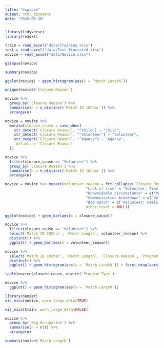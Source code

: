 ```yaml
---
title: "explore"
output: html_document
date: "2025-03-10"
---
```


```r
library(tidyverse)
library(readxl)
```

```r
train = read_excel("data/Training.xlsx")
test = read_excel("data/Test_Truncated.xlsx")
novice = read_excel("data/Novice.xlsx")
```

```r
glimpse(novice)
```

```r
summary(novice)
```

```r
ggplot(novice) + geom_histogram(aes(x = `Match Length`))
```

```r
unique(novice$`Closure Reason`)
```

```r
novice %>%
  group_by(`Closure Reason`) %>%
  summarise(n = n_distinct(`Match ID 18Char`)) %>%
  arrange(n)
```

```r
novice = novice %>%
  mutate(closure_cause = case_when(
    str_detect(`Closure Reason`, "^Child") ~ "Child",
    str_detect(`Closure Reason`, "^Volunteer") ~ "Volunteer",
    str_detect(`Closure Reason`, "^Agency") ~ "Agency",
    .default = `Closure Reason`
  ))


```

```r
novice %>%
  filter(closure_cause == "Volunteer") %>%
  group_by(`Closure Reason`) %>%
  summarise(n = n_distinct(`Match ID 18Char`)) %>%
  arrange(n)
```
```r
novice = novice %>% mutate(volunteer_reason = fct_collapse(`Closure Reason`, 
                                     "Lack of time" = "Volunteer: Time constraint",
                                     "Unavoidable circumstance" = c("Volunteer: Moved", "Volunteer: Moved out of service area", "Volunteer: Changed workplace/school partnership", "Volunteer: Health", "Volunteer: Deceased", "Volunteer: Moved within service area"),
                                     "Communication breakdown" = c("Volunteer: Lost contact with child/agency", "Volunteer: Lost contact with child/family", "Volunteer: Lost contact with agency"), 
                                     "Bad match" = c("Volunteer: Feels incompatible with child/family", "Volunteer: Unrealistic expectations", "Volunteer: Infraction of match rules/agency policies"),
                                     other_level = NULL))

```

```r
ggplot(novice) + geom_bar(aes(x = closure_cause))
```


```r
novice %>%
  filter(closure_cause == "Volunteer") %>%
  select(`Match ID 18Char`, `Match Length`, volunteer_reason) %>%
  distinct() %>%
  ggplot() + geom_bar(aes(x = volunteer_reason))
```

```r
novice %>%
  select(`Match ID 18Char`, `Match Length`, `Closure Reason`, `Program Type`) %>%
  distinct() %>% 
  ggplot() + geom_histogram(aes(x = `Match Length`)) + facet_wrap(vars(`Program Type`))
```

```r

table(novice$closure_cause, novice$`Program Type`)
```
```r
novice %>%
  ggplot() + geom_histogram(aes(x = `Match Length`))
```

```r
library(naniar)
vis_miss(novice, warn_large_data=TRUE)
```
```r
vis_miss(train, warn_large_data=FALSE)
```

```r
novice %>%
  group_by(`Big Occupation`) %>%
  summarise(n = n()) %>%
  arrange(n)
```

```r
summary(novice$`Match Length`)
  
```

